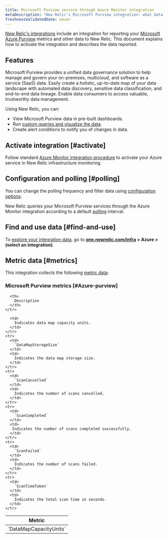 ```yaml
---
title: Microsoft Purview service through Azure Monitor integration
metaDescription: "New Relic's Microsoft Purview integration: what data it reports and how to enable it."
freshnessValidatedDate: never
---
```


[New Relic's integrations](/docs/infrastructure/integrations-getting-started/getting-started/introduction-infrastructure-integrations) include an integration for reporting your [Microsoft Azure Purview](https://azure.microsoft.com/en-us/products/purview/) metrics and other data to New Relic. This document explains how to activate the integration and describes the data reported.

## Features

Microsoft Purview provides a unified data governance solution to help manage and govern your on-premises, multicloud, and software as a service (SaaS) data. Easily create a holistic, up-to-date map of your data landscape with automated data discovery, sensitive data classification, and end-to-end data lineage. Enable data consumers to access valuable, trustworthy data management.

Using New Relic, you can:

* View Microsoft Purview data in pre-built dashboards.
* Run [custom queries and visualize the data](/docs/infrastructure/integrations-getting-started/getting-started/use-integration-data-new-relic-insights).
* Create alert conditions to notify you of changes in data.

## Activate integration [#activate]

Follow standard [Azure Monitor integration procedure](/docs/infrastructure/microsoft-azure-integrations/azure-integrations-list/azure-monitor) to activate your Azure service in New Relic infrastructure monitoring.

## Configuration and polling [#polling]

You can change the polling frequency and filter data using [configuration options](/docs/infrastructure/microsoft-azure-integrations/azure-integrations-list/azure-monitor/#settings).

New Relic queries your Microsoft Purview services through the Azure Monitor integration according to a default [polling](/docs/infrastructure/microsoft-azure-integrations/azure-integrations-list/azure-monitor/#settings) interval.

## Find and use data [#find-and-use]

To [explore your integration data](/docs/infrastructure/integrations/find-use-infrastructure-integration-data), go to **[one.newrelic.com/infra](https://one.newrelic.com/infra) > Azure > (select an integration)**.

## Metric data [#metrics]

This integration collects the following [metric data](/docs/infrastructure/integrations-getting-started/getting-started/understand-integration-data-data-types#metric):

### Microsoft Purview metrics [#Azure-purview]

<table>
  <thead>
    <tr>
      <th style={{ width: "300px" }}>
        Metric
      </th>

      <th>
        Description
      </th>
    </tr>
  </thead>
  <tbody>
    <tr>
      <td>
        `DataMapCapacityUnits`
      </td>

      <td>
        Indicates data map capacity units.
      </td>
    </tr>
    <tr>
      <td>
        `DataMapStorageSize`
      </td>
      <td>
        Indicates the data map storage size.
      </td>
    </tr>
    <tr>
      <td>
        `ScanCancelled`
      </td>
      <td>
        Indicates the number of scans cancelled.
      </td>
    </tr>
    <tr>
      <td>
        `ScanCompleted`
      </td>
      <td>
       Indicates the number of scans completed successfully.
      </td>
    </tr>
    <tr>
      <td>
        `ScanFailed`
      </td>
      <td>
        Indicates the number of scans failed.
      </td>
    </tr>
    <tr>
      <td>
        `ScanTimeTaken`
      </td>
      <td>
        Indicates the total scan time in seconds.
      </td>
    </tr>
  </tbody>
</table>
